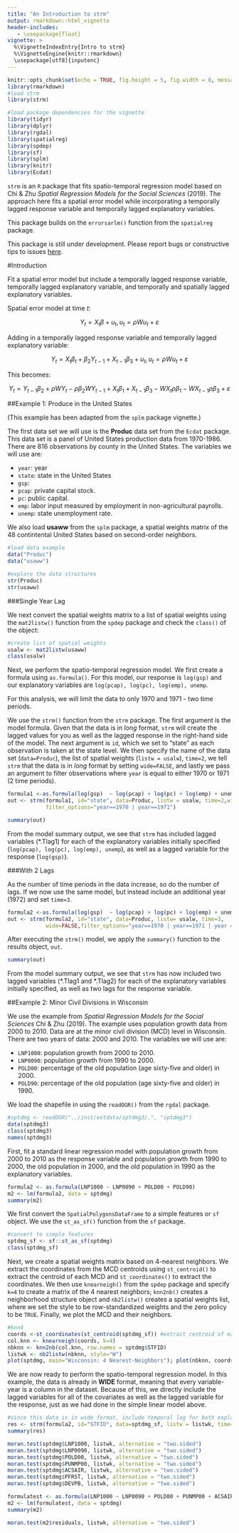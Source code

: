 ---
title: "An Introduction to strm"
output: rmarkdown::html_vignette
header-includes:
   - \usepackage{float}
vignette: >
  %\VignetteIndexEntry{Intro to strm}
  %\VignetteEngine{knitr::rmarkdown}
  \usepackage[utf8]{inputenc}
---

```{r setup, include=FALSE, warning=FALSE, message=FALSE}
knitr::opts_chunk$set(echo = TRUE, fig.height = 5, fig.width = 8, message = TRUE, warning = FALSE)
library(rmarkdown)
#load strm
library(strm)

#load package dependencies for the vignette
library(tidyr)
library(dplyr)
library(rgdal)
library(spatialreg)
library(spdep)
library(sf)
library(splm)
library(knitr)
library(Ecdat)
```

`strm` is an `R` package that fits spatio-temporal regression model based on Chi & Zhu *Spatial Regression Models for the Social Sciences* (2019). The approach here fits a spatial error model while incorporating a temporally lagged response variable and temporally lagged explanatory variables.

This package builds on the `errorsarlm()` function from the `spatialreg` package.

This package is still under development. Please report bugs or constructive tips to issues [here](https://github.com/mkamenet3/strm/issues).


#Introduction


Fit a spatial error model but include a temporally lagged response variable, temporally lagged explanatory variable, and temporally and spatially lagged explanatory variables.

Spatial error model at time $t$:

$$Y_t = X_t \beta + u_t, u_t=\rho Wu_t + \varepsilon$$

Adding in a temporally lagged response variable and temporally lagged explanatory variable:

$$Y_t = X_t\beta_t + \beta_2Y_{t-1} + X_{t-1}\beta_3 + u_t, u_t=\rho Wu_t + \varepsilon$$


This becomes:

$$Y_t = Y_{t-1} \beta_2 + \rho W Y_t - \rho\beta_2 WY_{t-1} + X_t \beta_1 + X_{t-1}\beta_3 - W X_t \rho \beta_1 -WX_{t-1} \rho \beta_3 + \varepsilon$$


##Example 1: Produce in the United States

(This example has been adapted from the `splm` package vignette.)


The first data set we will use is the **Produc** data set from the `Ecdat` package. This data set is a panel of United States production data from 1970-1986. There are 816 observations by county in the United States. The variables we will use are:

- `year`: year
- `state`: state in the United States
- `gsp`:
- `pcap`: private capital stock.
- `pc`: public capital.
- `emp`: labor input measured by employment in non-agricultural payrolls.
- `unemp`: state unemployment rate.

We also load **usaww** from the `splm` package, a spatial weights matrix of the 48 contintental United States based on second-order neighbors.


```{r}
#load data example
data("Produc")
data("usaww")

#explore the data structures
str(Produc)
str(usaww)

```

###Single Year Lag

We next convert the spatial weights matrix to a list of spatial weights using the `mat2listw()` function from the `spdep` package and check the `class()` of the object:

```{r}
#create list of spatial weights
usalw <- mat2listw(usaww)
class(usalw)
```

Next, we perform the spatio-temporal regression model. We first create a formula using `as.formula()`. For this model, our response is `log(gsp)` and our explanatory variables are `log(pcap), log(pc), log(emp), unemp`.

For this analysis, we will limit the data to only 1970 and 1971 - two time periods.

We use the `strm()` function from the `strm` package. The first argument is the model formula. Given that the data is in *long* format, `strm` will create the lagged values for you as well as the lagged response in the right-hand side of the model. The next argument is `id`, which we set to "state" as each observation is taken at the state level. We then specify the name of the data set (`data=Produc`), the list of spatial weights (`listw = usalw`), `time=2`, we tell `strm` that the data is in *long* format by setting `wide=FALSE`, and lastly we pass an argument to filter observations where `year` is equal to either 1970 or 1971 (2 time periods).



```{r}
formula1 <-as.formula(log(gsp)  ~ log(pcap) + log(pc) + log(emp) + unemp)
out <- strm(formula1, id="state", data=Produc, listw = usalw, time=2,wide=FALSE,
            filter_options="year==1970 | year==1971")

summary(out)

```

From the model summary output, we see that `strm` has included lagged variables (\*.Tlag1) for each of the explanatory variables initially specified (`log(pcap), log(pc), log(emp), unemp`), as well as a lagged variable for the response (`log(gsp)`).


###With 2 Lags

As the number of time periods in the data increase, so do the number of lags. If we now use the same model, but instead include an additional year (1972) and set `time=3`.

```{r}
formula2 <-as.formula(log(gsp)  ~ log(pcap) + log(pc) + log(emp) + unemp)
out <- strm(formula2, id="state", data=Produc, listw= usalw, time=3,
            wide=FALSE,filter_options="year==1970 | year==1971 | year ==1972")

```


After executing the `strm()` model, we apply the `summary()` function to the results object, `out`.

```{r}
summary(out)

```

From the model summary output, we see that `strm` has now included two lagged variables (\*.Tlag1 and \*.Tlag2) for each of the explanatory variables initially specified, as well as two lags for the response variable.

##Example 2: Minor Civil Divisions in Wisconsin

We use the example from *Spatial Regression Models for the Social Sciences* Chi & Zhu (2019). The example uses population growth data from 2000 to 2010. Data are at the minor civil division (MCD) level in Wisconsin. There are two years of data: 2000 and 2010. The variables we will use are:

- `LNP1000`: population growth from 2000 to 2010.
- `LNP0090`: population growth from 1990 to 2000.
- `POLD00`: percentage of the old population (age sixty-five and older) in 2000.
- `POLD90`: percentage of the old population (age sixty-five and older) in 1990.

We load the shapefile in using the `readOGR()` from the `rgdal` package. 

```{r}
#sptdmg <- readOGR("../inst/extdata/sptdmg3/.", "sptdmg3")
data(sptdmg3)
class(sptdmg3)
names(sptdmg3)
```


First, fit a standard linear regression model with population growth from 2000 to 2010 as the response variable and population growth from 1990 to 2000, the old population in 2000, and the old population in 1990 as the explanatory variables.




```{r}
formula2 <- as.formula(LNP1000 ~ LNP0090 + POLD00 + POLD90)
m2 <- lm(formula2, data = sptdmg)
summary(m2)

```



We first convert the `SpatialPolygonsDataFrame` to a simple features or `sf` object. We use the `st_as_sf()` function from the `sf` package. 



```{r}
#convert to simple features
sptdmg_sf <- sf::st_as_sf(sptdmg)
class(sptdmg_sf)
```


Next, we create a spatial weights matrix based on 4-nearest neighbors. We extract the coordinates from the MCD centroids using `st_centroid()` to extract the centroid of each MCD and `st_coordinates()` to extract the coordinates. We then use `knearneigh()` from the `spdep` package and specify `k=4` to create a matrix of the 4 nearest neighbors; `knn2nb()` creates a neighborhood structure object and `nb2listw()` creates a spatial weights list, where we set the style to be row-standardized weights and the zero policy to be `TRUE`. Finally, we plot the MCD and their neighbors.

```{r}
#knn4
coords <-st_coordinates(st_centroid(sptdmg_sf)) #extract centroid of each  minor civil division
col.knn <- knearneigh(coords, k=4)
nbknn <- knn2nb(col.knn, row.names = sptdmg$STFID)
listwk <- nb2listw(nbknn, style="W")
plot(sptdmg, main="Wisconsin: 4 Nearest-Neighbors"); plot(nbknn, coords,col="forestgreen", add=TRUE)
```


We are now ready to perform the spatio-temporal regression model. In this example, the data is already in **WIDE** format, meaning that every variable-year is a column in the dataset. Because of this, we directly include the lagged variables for all of the covariates as well as the lagged variable for the response, just as we had done in the simple linear model above.

```{r}
#since this data is in wide format, include temporal lag for both explanatory and response variable manually
res <- strm(formula2, id="STFID", data=sptdmg_sf, listw = listwk, time=2,wide=TRUE)
summary(res)
```




```{r test, echo=FALSE, include=FALSE, eval=FALSE}
moran.test(sptdmg$LNP1000, listwk, alternative = "two.sided")
moran.test(sptdmg$LNP0090, listwk, alternative = "two.sided")
moran.test(sptdmg$POLD00, listwk, alternative = "two.sided")
moran.test(sptdmg$PUNMP00, listwk, alternative = "two.sided")
moran.test(sptdmg$ACSAIR, listwk, alternative = "two.sided")
moran.test(sptdmg$PFRST, listwk, alternative = "two.sided")
moran.test(sptdmg$DEVPB, listwk, alternative = "two.sided")

formulatest <- as.formula(LNP1000 ~ LNP0090 + POLD00 + PUNMP00 + ACSAIR + PFRST + DEVPB )
m2 <- lm(formulatest, data = sptdmg)
summary(m2)

moran.test(m2$residuals, listwk, alternative = "two.sided")
```


